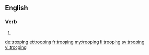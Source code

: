==English==

===Verb===
{{head|en}}

# {{present participle of|troop|lang=en}}

[[de:trooping]]
[[et:trooping]]
[[fr:trooping]]
[[my:trooping]]
[[fi:trooping]]
[[sv:trooping]]
[[vi:trooping]]